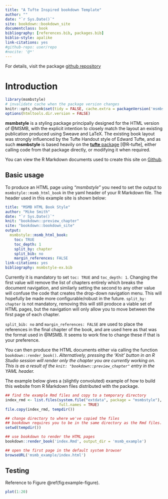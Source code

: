 ```yaml
--- 
title: "A Tufte Inspired bookdown Template"
author: ""
date: "`r Sys.Date()`"
site: bookdown::bookdown_site
documentclass: book
bibliography: [references.bib, packages.bib]
biblio-style: apalike
link-citations: yes
#github-repo: user/repo
#nocite: '@*'
---
```


For details, visit the package [github repository](https://github.com/grimbough/msmbstyle)  

# Introduction {-}

```r
library(msmbstyle)
# invalidate cache when the package version changes
knitr::opts_chunk$set(tidy = FALSE, cache.extra = packageVersion('msmbstyle'))
options(htmltools.dir.version = FALSE)
```

**msmbstyle** is a styling package principally designed for the HTML version of @MSMB, with the explicit intention to closely match the layout an existing publication produced using Sweave and LaTeX.  The existing book layout was strongly influenced by the Tufte Handout style of Edward Tufte, and as such **msmbstyle** is based heavily on the [**tufte** package](https://github.com/rstudio/tufte) [@R-tufte], either calling code from that package directly, or modifying it when required. 

You can view the R Markdown documents used to create this site on [Github](https://github.com/grimbough/msmbstyle/tree/master/tests).

## Basic usage

To produce an HTML page using *"msmbstyle"* you need to set the output to  `msmbstyle::msmb_html_book` in the yaml header of your R Markdown file.  The header used in this example site is shown below:

```yaml
title: "MSMB HTML Book Style"
author: "Mike Smith"
date: "`r Sys.Date()`"
knit: "bookdown::preview_chapter"
site: "bookdown::bookdown_site"
output:
  msmbstyle::msmb_html_book:
    toc: TRUE
    toc_depth: 1
    split_by: chapter
    split_bib: no
    margin_references: FALSE
link-citations: yes
bibliography: msmbstyle-ex.bib
```

Currently it is mandatory to set `toc: TRUE` and `toc_depth: 1`.  Changing the first value will remove the list of chapters entirely which breaks the document navigation, and similarly setting the second to any other value will confuse the code that creates the drop-down navigation menu.  This will hopefully be made more configurable/robust in the future.  `split_by: chapter` is not mandatory, removing this will still prodoce a viable set of HTML pages, but the navigation will only allow you to move between the first page of each chapter.

`split_bib: no` and `margin_references: FALSE` are used to place the references in the final chapter of the book, and are used here as that was the format used in @MSMB.  It seems to work fine to change these if that is your preference.

You can then produce the HTML documents either via calling the function `bookdown::render_book()`.   *Alternatively, pressing the 'Knit' button in an R Studio session will render only the chapter you are currently working on.  This is as a result of the `knit: "bookdown::preview_chapter"` entry in the YAML header.*

The example below gives a (slightly convoluted) example of how to build this website from R Markdown files distributed with the package.

```r
## find the example Rmd files and copy to a temporary directory
index_rmd <- list.files(system.file("extdata", package = "msmbstyle"),
                        full.names = TRUE)
file.copy(index_rmd, tempdir())

## change directory to where we've copied the files
## bookdown requires you to be in the same directory as the Rmd files.
setwd(tempdir())

## use bookdown to render the HTML pages
bookdown::render_book('index.Rmd', output_dir = 'msmb_example')

## open the first page in the default system browser
browseURL('msmb_example/index.html')
```

## Testing

Reference to Figure \@ref(fig:example-figure).

```r
plot(1:20)
```

